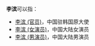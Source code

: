 '''李滨'''可以指：
*[[李滨_(官员)|李滨 (官员)]]，中国驻韩国原大使
*[[李滨_(女演员)|李滨 (女演员)]]，中国大陆女演员
*[[李滨_(男演员)|李滨 (男演员)]]，中国大陆男演员

{{Disambig|cat=二字李姓人名消歧义|B滨}}